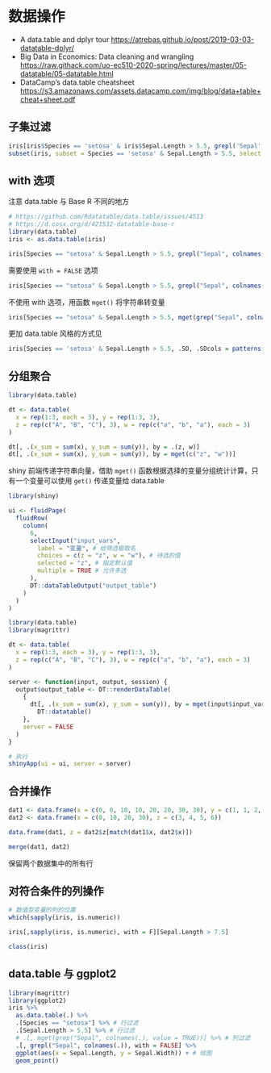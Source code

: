 # 数据操作 {#chap:data-manipulation}

- A data.table and dplyr tour <https://atrebas.github.io/post/2019-03-03-datatable-dplyr/>
- Big Data in Economics: Data cleaning and wrangling <https://raw.githack.com/uo-ec510-2020-spring/lectures/master/05-datatable/05-datatable.html>
- DataCamp’s data.table cheatsheet <https://s3.amazonaws.com/assets.datacamp.com/img/blog/data+table+cheat+sheet.pdf>


## 子集过滤 {#sec:subset}

```r
iris[iris$Species == 'setosa' & iris$Sepal.Length > 5.5, grepl('Sepal', colnames(iris))]
subset(iris, subset = Species == 'setosa' & Sepal.Length > 5.5, select = grepl('Sepal', colnames(iris)))
```


## with 选项 {#sec:option-with}

注意 data.table 与 Base R 不同的地方

```r
# https://github.com/Rdatatable/data.table/issues/4513
# https://d.cosx.org/d/421532-datatable-base-r
library(data.table)
iris <- as.data.table(iris)
```


```r
iris[Species == "setosa" & Sepal.Length > 5.5, grepl("Sepal", colnames(iris))]
```

需要使用 `with = FALSE` 选项

```r
iris[Species == "setosa" & Sepal.Length > 5.5, grepl("Sepal", colnames(iris)), with = FALSE]
```

不使用 with 选项，用函数 `mget()` 将字符串转变量

```r
iris[Species == "setosa" & Sepal.Length > 5.5, mget(grep("Sepal", colnames(iris), value = TRUE))]
```

更加 data.table 风格的方式见

```r
iris[Species == 'setosa' & Sepal.Length > 5.5, .SD, .SDcols = patterns('Sepal')]
```



## 分组聚合 {#sec:aggregate}

```r
library(data.table)

dt <- data.table(
  x = rep(1:3, each = 3), y = rep(1:3, 3),
  z = rep(c("A", "B", "C"), 3), w = rep(c("a", "b", "a"), each = 3)
)

dt[, .(x_sum = sum(x), y_sum = sum(y)), by = .(z, w)]
dt[, .(x_sum = sum(x), y_sum = sum(y)), by = mget(c("z", "w"))]
```

shiny 前端传递字符串向量，借助 `mget()` 函数根据选择的变量分组统计计算，只有一个变量可以使用 `get()` 传递变量给 data.table 

```r
library(shiny)

ui <- fluidPage(
  fluidRow(
    column(
      6,
      selectInput("input_vars",
        label = "变量", # 给筛选框取名
        choices = c(z = "z", w = "w"), # 待选的值
        selected = "z", # 指定默认值
        multiple = TRUE # 允许多选
      ),
      DT::dataTableOutput("output_table")
    )
  )
)

library(data.table)
library(magrittr)

dt <- data.table(
  x = rep(1:3, each = 3), y = rep(1:3, 3),
  z = rep(c("A", "B", "C"), 3), w = rep(c("a", "b", "a"), each = 3)
)

server <- function(input, output, session) {
  output$output_table <- DT::renderDataTable(
    {
      dt[, .(x_sum = sum(x), y_sum = sum(y)), by = mget(input$input_vars)] %>%
        DT::datatable()
    },
    server = FALSE
  )
}

# 执行
shinyApp(ui = ui, server = server)
```

## 合并操作 {#sec:merge-two-tables}

```r
dat1 <- data.frame(x = c(0, 0, 10, 10, 20, 20, 30, 30), y = c(1, 1, 2, 2, 3, 3, 4, 4))
dat2 <- data.frame(x = c(0, 10, 20, 30), z = c(3, 4, 5, 6))

data.frame(dat1, z = dat2$z[match(dat1$x, dat2$x)])

merge(dat1, dat2)
```

保留两个数据集中的所有行

## 对符合条件的列操作 {#sec:filter-columns}


```r
# 数值型变量的列的位置
which(sapply(iris, is.numeric))
```

```r
iris[,sapply(iris, is.numeric), with = F][Sepal.Length > 7.5]
```


```r
class(iris)
```


## data.table 与 ggplot2 {#sec:datatable-ggplot2}

```r
library(magrittr)
library(ggplot2)
iris %>%
  as.data.table(.) %>%
  .[Species == "setosa"] %>% # 行过滤
  .[Sepal.Length > 5.5] %>% # 行过滤
  # .[, mget(grep("Sepal", colnames(.), value = TRUE))] %>% # 列过滤
  .[, grepl("Sepal", colnames(.)), with = FALSE] %>%
  ggplot(aes(x = Sepal.Length, y = Sepal.Width)) + # 绘图
  geom_point()
```

